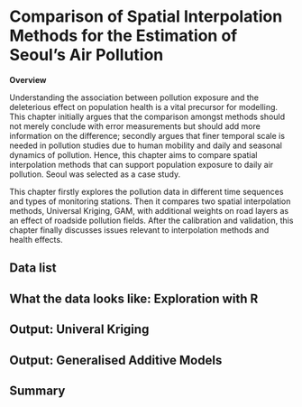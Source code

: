 # Comparison of Spatial Interpolation Methods for the Estimation of Seoul’s Air Pollution {#study1}
**Overview**

Understanding the association between pollution exposure and the deleterious effect on population health is a vital precursor for modelling. 
This chapter initially argues that the comparison amongst methods should not merely conclude with error measurements but should add more information on the difference; secondly argues that finer temporal scale is needed in pollution studies due to human mobility and daily and seasonal dynamics of pollution. 
Hence, this chapter aims to compare spatial interpolation methods that can support population exposure to daily air pollution. 
Seoul was selected as a case study.


This chapter firstly explores the pollution data in different time sequences and types of monitoring stations.
Then it compares two spatial interpolation methods, Universal Kriging, GAM, with additional weights on road layers as an effect of roadside pollution fields. 
After the calibration and validation, this chapter finally discusses issues relevant to interpolation methods and health effects.


## Data list


## What the data looks like: Exploration with R


## Output: Univeral Kriging 


## Output: Generalised Additive Models


## Summary






